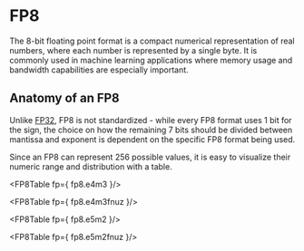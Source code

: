 
# FP8

The 8-bit floating point format is a compact numerical representation of real numbers, where each number is represented by a single byte. It is commonly used in machine learning applications where memory usage and bandwidth capabilities are especially important.

## Anatomy of an FP8

Unlike [FP32](/numbers/quantize/fp32), FP8 is not standardized - while every FP8 format uses 1 bit for the sign, the choice on how the remaining 7 bits should be divided between mantissa and exponent is dependent on the specific FP8 format being used.

Since an FP8 can represent 256 possible values, it is easy to visualize their numeric range and distribution with a table.

<FP8Table fp={ fp8.e4m3 }/>

<FP8Table fp={ fp8.e4m3fnuz }/>

<FP8Table fp={ fp8.e5m2 }/>

<FP8Table fp={ fp8.e5m2fnuz }/>